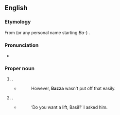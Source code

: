 {{also|bazza}}

==English==

===Etymology===
From {{m|en|Barry}} (or any personal name starting ''Ba-'') {{suffix|en||zza}}.

===Pronunciation===
* {{audio|EN-AU ck1 Bazza.ogg|Audio (AU)|lang=en}}

===Proper noun===
{{en-proper noun}}

# {{lb|en|British|Ireland|Australia}} {{given name|lang=en|male|diminutive=Barry}}.
#* {{quote-text|lang=en|year=2007|author=Jim Potts|title=Glitter|page=114|url=http://books.google.com/books?id=gTry9fsZBEUC&pg=PA114&dq=%22bazza%22+barry+-intitle:%22%22&hl=en&ei=3jOeTsG0J86HmQXQ5eiNCQ&sa=X&oi=book_result&ct=result&resnum=5&ved=0CD4Q6AEwBA#v=onepage&q=%22bazza%22%20barry%20-intitle%3A%22%22&f=false|passage=“Barry, you've been on the Coast too long. Tomorrow morning I'm going to organize a job for you elsewhere. I'd start packing if I were you.”}}
#*: However, '''Bazza''' wasn't put off that easily.
# {{lb|en|British|Ireland|Australia}} {{given name|lang=en|male|diminutive=Basil}}.
#* {{quote-text|lang=en|year=2001|author=Kerryn Higgs|title=All That False Instruction|page=181|url=http://books.google.com/books?id=QS7IFWEbPgoC&pg=PA181&dq=%22bazza%22+basil+-intitle:%22%22&hl=en&ei=xTCeTpOtBq_omAXAroiGCQ&sa=X&oi=book_result&ct=result&resnum=2&ved=0CDEQ6AEwATgK#v=onepage&q=%22bazza%22%20basil%20-intitle%3A%22%22&f=false|passage=‘I′m standing at me own door, '''Bazza'''. Nothing illegal in that, is there?’}}
#*: ‘Do you want a lift, Basil?’ I asked him.